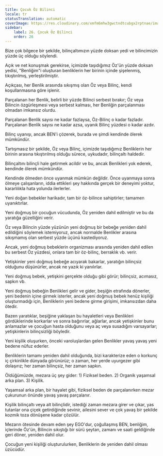```yaml
---
title: Çocuk Öz Bilinci
locale: tr
statusTranslation: automatic
coverImage: https://res.cloudinary.com/xmfm6mhw3gwctndtcubgx2rptnae/image/upload/v1740468922/small_cover_tratado_de_psicologia_revolucionaria_a4c0dca4e0.webp
sidebar:
    label: 26. Çocuk Öz Bilinci
    order: 26
---
```

Bize çok bilgece bir şekilde, bilinçaltımızın yüzde doksan yedi ve bilincimizin yüzde üç olduğu söylendi.

Açık ve net konuşmak gerekirse, içimizde taşıdığımız Öz'ün yüzde doksan yedisi, "Benliğim"i oluşturan benliklerin her birinin içinde şişelenmiş, tıkıştırılmış, yerleştirilmiştir.

Açıkçası, her Benlik arasında sıkışmış olan Öz veya Bilinç, kendi koşullanmasına göre işlenir.

Parçalanan her Benlik, belirli bir yüzde Bilinci serbest bırakır; Öz veya Bilincin özgürleşmesi veya serbest kalması, her Benliğin parçalanması olmadan imkansız olurdu.

Parçalanan Benlik sayısı ne kadar fazlaysa, Öz-Bilinç o kadar fazladır. Parçalanan Benlik sayısı ne kadar azsa, uyanık Bilinç yüzdesi o kadar azdır.

Bilinç uyanışı, ancak BEN'i çözerek, burada ve şimdi kendinde ölerek mümkündür.

Tartışmasız bir şekilde, Öz veya Bilinç, içimizde taşıdığımız Benliklerin her birinin arasına tıkıştırılmış olduğu sürece, uykudadır, bilinçaltı haldedir.

Bilinçaltını bilinçli hale getirmek acildir ve bu, ancak Benlikleri yok ederek, kendinde ölerek mümkündür.

Kendinde ölmeden önce uyanmak mümkün değildir. Önce uyanmaya sonra ölmeye çalışanların, iddia ettikleri şey hakkında gerçek bir deneyimi yoktur, kararlılıkla hata yolunda ilerlerler.

Yeni doğan bebekler harikadır, tam bir öz-bilince sahiptirler; tamamen uyanıktırlar.

Yeni doğmuş bir çocuğun vücudunda, Öz yeniden dahil edilmiştir ve bu da yaratığa güzelliğini verir.

Öz veya Bilincin yüzde yüzünün yeni doğmuş bir bebeğe yeniden dahil edildiğini söylemek istemiyoruz, ancak normalde Benlikler arasına sıkışmamış olan serbest yüzde üçünü kastediyoruz.

Ancak, yeni doğmuş bebeklerin organizması arasında yeniden dahil edilen bu serbest Öz yüzdesi, onlara tam bir öz-bilinç, berraklık vb. verir.

Yetişkinler yeni doğmuş bebeğe acıyarak bakarlar, yaratığın bilinçsiz olduğunu düşünürler, ancak ne yazık ki yanılırlar.

Yeni doğmuş bebek, yetişkini gerçekte olduğu gibi görür; bilinçsiz, acımasız, sapkın vb.

Yeni doğmuş bebeğin Benlikleri gelir ve gider, beşiğin etrafında dönerler, yeni bedenin içine girmek isterler, ancak yeni doğmuş bebek henüz kişiliği oluşturmadığı için, Benliklerin yeni bedene girme girişimi, imkansızdan daha ötedir.

Bazen yaratıklar, beşiğine yaklaşan bu hayaletleri veya Benlikleri gördüklerinde korkarlar ve sonra bağırırlar, ağlarlar, ancak yetişkinler bunu anlamazlar ve çocuğun hasta olduğunu veya aç veya susadığını varsayarlar; yetişkinlerin bilinçsizliği böyledir.

Yeni kişilik oluşurken, önceki varoluşlardan gelen Benlikler yavaş yavaş yeni bedene nüfuz ederler.

Benliklerin tamamı yeniden dahil olduğunda, bizi karakterize eden o korkunç iç çirkinlikle dünyada görünürüz; o zaman, her yerde uyurgezer gibi dolaşırız; her zaman bilinçsiz, her zaman sapkın.

Öldüğümüzde, mezara üç şey gider: 1) Fiziksel beden. 2) Organik yaşamsal arka plan. 3) Kişilik.

Yaşamsal arka plan, bir hayalet gibi, fiziksel beden de parçalanırken mezar çukurunun önünde yavaş yavaş parçalanır.

Kişilik bilinçaltı veya alt bilinçlidir, istediği zaman mezara girer ve çıkar, yas tutanlar ona çiçek getirdiğinde sevinir, ailesini sever ve çok yavaş bir şekilde kozmik toza dönüşene kadar çözülür.

Mezarın ötesinde devam eden şey EGO'dur, çoğullaşmış BEN, benliğim, içlerinde Öz'ün, Bilincin sıkıştığı bir sürü şeytan, zamanı ve saati geldiğinde geri döner, yeniden dahil olur.

Çocuğun yeni kişiliği oluşturulurken, Benliklerin de yeniden dahil olması üzücüdür.

